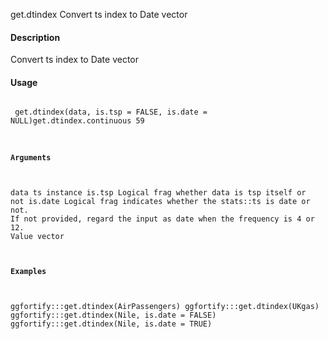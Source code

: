 
get.dtindex
Convert ts index to Date vector

#### Description 
 
Convert ts index to Date vector

#### Usage 
 <pre><code>
get.dtindex(data, is.tsp = FALSE, is.date = NULL)get.dtindex.continuous
59

#### Arguments 
 
data ts instance
is.tsp Logical frag whether data is tsp itself or not
is.date Logical frag indicates whether the stats::ts is date or not. If not provided,
regard the input as date when the frequency is 4 or 12.
Value
vector

#### Examples 

ggfortify:::get.dtindex(AirPassengers)
ggfortify:::get.dtindex(UKgas)
ggfortify:::get.dtindex(Nile, is.date = FALSE)
ggfortify:::get.dtindex(Nile, is.date = TRUE)
